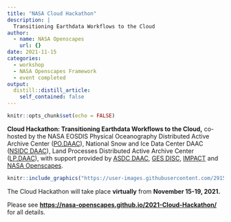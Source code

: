 ```yaml
---
title: "NASA Cloud Hackathon"
description: |
  Transitioning Earthdata Workflows to the Cloud
author:
  - name: NASA Openscapes
    url: {}
date: 2021-11-15
categories: 
  - workshop
  - NASA Openscapes Framework
  - event completed
output:
  distill::distill_article:
    self_contained: false
---
```



```r
knitr::opts_chunk$set(echo = FALSE)
```

**Cloud Hackathon: Transitioning Earthdata Workflows to the Cloud,** co-hosted by the NASA EOSDIS Physical Oceanography Distributed Active Archive Center ([PO.DAAC](https://podaac.jpl.nasa.gov/)), National Snow and Ice Data Center DAAC ([NSIDC DAAC](https://nsidc.org/daac)), Land Processes Distributed Active Archive Center ([LP.DAAC](https://lpdaac.usgs.gov/)), with support provided by [ASDC DAAC](https://asdc.larc.nasa.gov/), [GES DISC](https://disc.gsfc.nasa.gov/), [IMPACT](https://impact.earthdata.nasa.gov/) and [NASA Openscapes](https://nasa-openscapes.github.io/).

```r
knitr::include_graphics("https://user-images.githubusercontent.com/2915555/133525653-2a2278b1-1015-4350-b2a5-160d125aaaf7.png")  
```

The Cloud Hackathon will take place **virtually** from **November 15-19, 2021.**

Please see **<https://nasa-openscapes.github.io/2021-Cloud-Hackathon/>** for all details.

<br>


<br>

